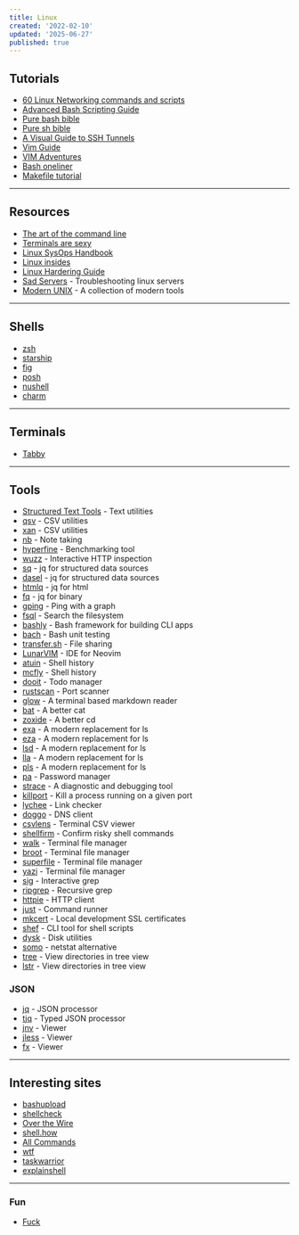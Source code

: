 ```yaml
---
title: Linux
created: '2022-02-10'
updated: '2025-06-27'
published: true
---
```


## Tutorials

- [60 Linux Networking commands and scripts](https://haydenjames.io/linux-networking-commands-scripts/)
- [Advanced Bash Scripting Guide](https://tldp.org/LDP/abs/html/)
- [Pure bash bible](https://github.com/dylanaraps/pure-bash-bible)
- [Pure sh bible](https://github.com/dylanaraps/pure-sh-bible)
- [A Visual Guide to SSH Tunnels](https://robotmoon.com/ssh-tunnels/)
- [Vim Guide](https://thevaluable.dev/vim-beginner/)
- [VIM Adventures](https://vim-adventures.com/)
- [Bash oneliner](https://github.com/onceupon/Bash-Oneliner)
- [Makefile tutorial](https://makefiletutorial.com)

---

## Resources

- [The art of the command line](https://github.com/jlevy/the-art-of-command-line)
- [Terminals are sexy](https://github.com/k4m4/terminals-are-sexy)
- [Linux SysOps Handbook](https://abarrak.gitbook.io/linux-sysops-handbook/)
- [Linux insides](https://0xax.gitbooks.io/linux-insides/content/)
- [Linux Hardering Guide](https://madaidans-insecurities.github.io/guides/linux-hardening.html)
- [Sad Servers](https://sadservers.com/scenarios) - Troubleshooting linux servers
- [Modern UNIX](https://github.com/ibraheemdev/modern-unix) - A collection of modern tools

---

## Shells

- [zsh](https://ohmyz.sh/)
- [starship](https://starship.rs/)
- [fig](https://fig.io/)
- [posh](https://github.com/JanDeDobbeleer/oh-my-posh)
- [nushell](https://github.com/nushell/nushell)
- [charm](https://charm.sh/)

---

## Terminals

- [Tabby](https://github.com/eugeny/tabby)

---

## Tools

- [Structured Text Tools](https://github.com/dbohdan/structured-text-tools) - Text utilities
- [qsv](https://github.com/dathere/qsv) - CSV utilities
- [xan](https://github.com/medialab/xan) - CSV utilities
- [nb](https://github.com/xwmx/nb) - Note taking
- [hyperfine](https://github.com/sharkdp/hyperfine) - Benchmarking tool
- [wuzz](https://github.com/asciimoo/wuzz) - Interactive HTTP inspection
- [sq](https://github.com/neilotoole/sq) - jq for structured data sources
- [dasel](https://github.com/TomWright/dasel) - jq for structured data sources
- [htmlq](https://github.com/mgdm/htmlq) - jq for html
- [fq](https://github.com/wader/fq) - jq for binary
- [gping](https://github.com/orf/gping) - Ping with a graph
- [fsql](https://github.com/kashav/fsql) - Search the filesystem
- [bashly](https://github.com/DannyBen/bashly) - Bash framework for building CLI apps
- [bach](https://github.com/bach-sh/bach) - Bash unit testing
- [transfer.sh](https://github.com/dutchcoders/transfer.sh) - File sharing
- [LunarVIM](https://github.com/LunarVim/LunarVim) - IDE for Neovim
- [atuin](https://github.com/atuinsh/atuin) - Shell history
- [mcfly](https://github.com/cantino/mcfly) - Shell history
- [dooit](https://github.com/dooit-org/dooit) - Todo manager
- [rustscan](https://github.com/bee-san/RustScan) - Port scanner
- [glow](https://github.com/charmbracelet/glow) - A terminal based markdown reader
- [bat](https://github.com/sharkdp/bat) - A better cat
- [zoxide](https://github.com/ajeetdsouza/zoxide) - A better cd
- [exa](https://github.com/ogham/exa) - A modern replacement for ls
- [eza](https://github.com/eza-community/eza) - A modern replacement for ls
- [lsd](https://github.com/lsd-rs/lsd) - A modern replacement for ls
- [lla](https://github.com/chaqchase/lla) - A modern replacement for ls
- [pls](https://github.com/pls-rs/pls) - A modern replacement for ls
- [pa](https://github.com/biox/pa) - Password manager
- [strace](https://github.com/strace/strace) - A diagnostic and debugging tool
- [killport](https://github.com/jkfran/killport) - Kill a process running on a given port
- [lychee](https://github.com/lycheeverse/lychee) - Link checker
- [doggo](https://github.com/mr-karan/doggo) - DNS client
- [csvlens](https://github.com/YS-L/csvlens) - Terminal CSV viewer
- [shellfirm](https://github.com/kaplanelad/shellfirm) - Confirm risky shell commands
- [walk](https://github.com/antonmedv/walk) - Terminal file manager
- [broot](https://github.com/Canop/broot) - Terminal file manager
- [superfile](https://github.com/yorukot/superfile) - Terminal file manager
- [yazi](https://github.com/sxyazi/yazi) - Terminal file manager
- [sig](https://github.com/ynqa/sig) - Interactive grep
- [ripgrep](https://github.com/BurntSushi/ripgrep) - Recursive grep
- [httpie](https://github.com/httpie/cli) - HTTP client
- [just](https://github.com/casey/just) - Command runner
- [mkcert](https://github.com/FiloSottile/mkcert) - Local development SSL certificates
- [shef](https://github.com/eduardoagarcia/shef) - CLI tool for shell scripts
- [dysk](https://github.com/Canop/dysk) - Disk utilities
- [somo](https://github.com/theopfr/somo) - netstat alternative
- [tree](https://github.com/Old-Man-Programmer/tree) - View directories in tree view
- [lstr](https://github.com/bgreenwell/lstr) - View directories in tree view

### JSON

- [jq](https://github.com/stedolan/jq) - JSON processor
- [tjq](https://github.com/alpaylan/tjq) - Typed JSON processor
- [jnv](https://github.com/ynqa/jnv) - Viewer
- [jless](https://github.com/PaulJuliusMartinez/jless) - Viewer
- [fx](https://github.com/antonmedv/fx) - Viewer

---

## Interesting sites

- [bashupload](https://bashupload.com/)
- [shellcheck](https://www.shellcheck.net/)
- [Over the Wire](https://overthewire.org/wargames/)
- [shell.how](https://www.shell.how/)
- [All Commands](https://www.commandlinefu.com/commands/browse)
- [wtf](https://github.com/wtfutil/wtf)
- [taskwarrior](https://github.com/GothenburgBitFactory/taskwarrior)
- [explainshell](https://explainshell.com)

---

### Fun

- [Fuck](https://github.com/nvbn/thefuck)
